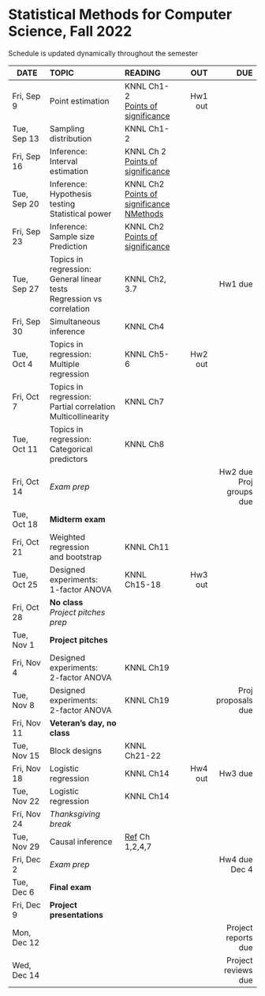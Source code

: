 <h1> Statistical Methods for Computer Science, Fall 2022 </h1>
Schedule is updated dynamically throughout the semester
</br>

<font size="3">

| DATE        | TOPIC            |READING     |      OUT |        DUE |
| ---------   |:-----------------|:-----------| --------:| ----------:|
| Fri, Sep 9  | Point estimation |  KNNL Ch1-2</br>[Points of significance](https://www.nature.com/articles/nmeth.2613)  | Hw1 out | |
| Tue, Sep 13 | Sampling distribution |  KNNL Ch1-2 |   |            |
| Fri, Sep 16 | Inference:</br>Interval estimation   |  KNNL Ch 2</br>[Points of significance](https://www.nature.com/articles/nmeth.2659)  |          |            |
| Tue, Sep 20 | Inference:</br>Hypothesis testing </br>Statistical power |  KNNL Ch2</br>[Points of significance](https://www.nature.com/articles/nmeth.2698)</br>[NMethods](https://www.nature.com/articles/nmeth.3288)  |          |            |
| Fri, Sep 23 | Inference:</br>Sample size</br>Prediction  | KNNL Ch2</br>[Points of significance](https://www.nature.com/articles/nmeth.2738)  |          |            |
| Tue, Sep 27 | Topics in regression:</br>General linear tests</br>Regression vs correlation | KNNL Ch2, 3.7 |  | Hw1 due    |
| Fri, Sep 30 | Simultaneous inference    | KNNL Ch4 |   |            |
| Tue, Oct 4  | Topics in regression:</br>Multiple regression  | KNNL Ch5-6  |   Hw2 out   |            |
| Fri, Oct 7  | Topics in regression:</br>Partial correlation</br> Multicollinearity     | KNNL Ch7  |   ||
| Tue, Oct 11 | Topics in regression:</br>Categorical predictors |  KNNL Ch8  |          |  |
| Fri, Oct 14 | *Exam prep*      |            |          | Hw2 due</br>Proj groups due |
| Tue, Oct 18 | **Midterm exam**|  |     | |
| Fri, Oct 21 | Weighted regression</br>and bootstrap | KNNL Ch11           |   |            |
| Tue, Oct 25 | Designed experiments:</br>1-factor ANOVA | KNNL Ch15-18 |   Hw3 out  |            |
| Fri, Oct 28 | **No class**</br>*Project pitches prep* |     |          |            |
| Tue, Nov 1  |**Project pitches**|            |   |            |
| Fri, Nov 4  | Designed experiments:</br>2-factor ANOVA | KNNL Ch19 |          |            |
| Tue, Nov 8  | Designed experiments:</br>2-factor ANOVA | KNNL Ch19 |          | Proj proposals due  |
| Fri, Nov 11 | **Veteran's day, no class** | |    |            |
| Tue, Nov 15 | Block designs | KNNL Ch21-22          | | |
| Fri, Nov 18 | Logistic regression |KNNL Ch14      |Hw4 out  | Hw3 due|
| Tue, Nov 22 | Logistic regression |KNNL Ch14   |    |            |
| Fri, Nov 24 | *Thanksgiving break* ||||
| Tue, Nov 29 | Causal inference |  [Ref](https://matheusfacure.github.io/python-causality-handbook/landing-page.html) Ch 1,2,4,7 |          |            |
| Fri, Dec 2  | *Exam prep*      |            |          |Hw4 due  Dec 4   |
| Tue, Dec 6  | **Final exam**   |            |          |            |
| Fri, Dec 9 | **Project presentations**  |  |          |            |
| Mon, Dec 12 |                  |            |          | Project reports due           |
| Wed, Dec 14 |                  |            |          | Project reviews due           |
</font>






